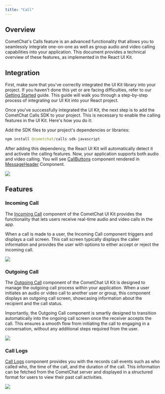 ```yaml
---
title: "Call"
---
```




## Overview

CometChat's Calls feature is an advanced functionality that allows you to seamlessly integrate one-on-one as well as group audio and video calling capabilities into your application. This document provides a technical overview of these features, as implemented in the React UI Kit.

## Integration

First, make sure that you've correctly integrated the UI Kit library into your project. If you haven't done this yet or are facing difficulties, refer to our [Getting Started](/ui-kit/react/v5/integration) guide. This guide will walk you through a step-by-step process of integrating our UI Kit into your React project.

Once you've successfully integrated the UI Kit, the next step is to add the CometChat Calls SDK to your project. This is necessary to enable the calling features in the UI Kit. Here's how you do it:

Add the SDK files to your project's dependencies or libraries:

```java
npm install @cometchat/calls-sdk-javascript
```

After adding this dependency, the React UI Kit will automatically detect it and activate the calling features. Now, your application supports both audio and video calling. You will see [CallButtons](/ui-kit/react/v5/call-buttons) component rendered in [MessageHeader](/ui-kit/react/v5/message-header) Component.

<Frame>
  <img src="/images/cf123e9d-calling_call_buttons_web_screens-a0a134d7d742a761689aaebe2d6e71c2.png" />
</Frame>

## Features

### Incoming Call

The [Incoming Call](/ui-kit/react/v5/incoming-call) component of the CometChat UI Kit provides the functionality that lets users receive real-time audio and video calls in the app.

When a call is made to a user, the Incoming Call component triggers and displays a call screen. This call screen typically displays the caller information and provides the user with options to either accept or reject the incoming call.

<Frame>
  <img src="/images/816facad-calling_incoming_call_web_screens-b969721c9da4153958fb08c3b7d7ec3c.png" />
</Frame>

### Outgoing Call

The [Outgoing Call](/ui-kit/react/v5/outgoing-call) component of the CometChat UI Kit is designed to manage the outgoing call process within your application. When a user initiates an audio or video call to another user or group, this component displays an outgoing call screen, showcasing information about the recipient and the call status.

Importantly, the Outgoing Call component is smartly designed to transition automatically into the ongoing call screen once the receiver accepts the call. This ensures a smooth flow from initiating the call to engaging in a conversation, without any additional steps required from the user.

<Frame>
  <img src="/images/444a971e-calling_outgoing_call_web_screens-ace6b41a91fe1a23b9e1aaf99e51793e.png" />
</Frame>

### Call Logs

[Call Logs](/ui-kit/react/v5/call-logs) component provides you with the records call events such as who called who, the time of the call, and the duration of the call. This information can be fetched from the CometChat server and displayed in a structured format for users to view their past call activities.

<Frame>
  <img src="/images/68a2bfe8-calling_call_log_web_screens-e16bee4ca9212ac07ca2d21b8a5374bc.png" />
</Frame>
